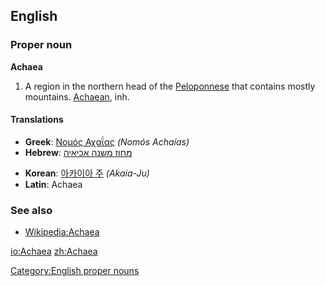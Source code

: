 ==English==

===Proper noun===
'''Achaea'''

# A region in the northern head of the [[Peloponnese]] that contains mostly mountains.  [[Achaean]], inh.

====Translations====
{{top}}<!--languages from A to I go here-->
*'''Greek''': [[Νομός Αχαΐας]] ''(Nomós Achaías)''
*'''Hebrew''': [[מחוז משנה אכיאיה]]
{{mid}}<!--languages from J to Z go here-->
*'''Korean''': [[아카이아 주]] ''(Akaia-Ju)''
*'''Latin''': Achaea
{{bottom}}

===See also===

* [[w:Achaea|Wikipedia:Achaea]]

[[Category:English proper nouns]]

[[io:Achaea]]
[[zh:Achaea]]